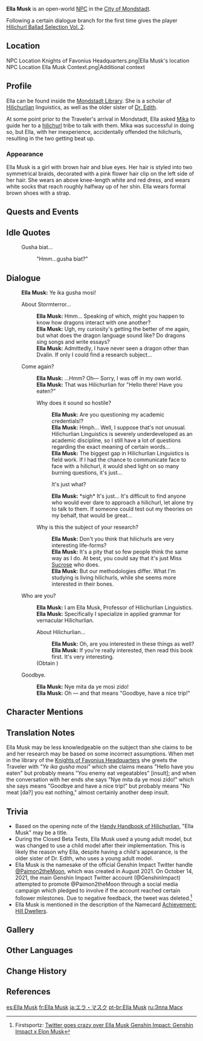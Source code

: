 {{Character Infobox
|type             = Open-World NPC
|image            = NPC Ella Musk.png
|region           = Mondstadt
|location         = Mondstadt
|affiliation      = Musk Family
|title            = Scholar of Hilichurlian Linguistics
|dialoguereward   = {{Card|Hilichurl Ballad Selection|vol=2}}
|ancestry         = Musk Family
|sibling          = Dr. Edith
|relative         = Jacob Musk
|relativeNote     = ancestor
}}
'''Ella Musk''' is an open-world [[NPC]] in the [[City of Mondstadt]].

Following a certain dialogue branch for the first time gives the player [[Hilichurl Ballad Selection#Vol. 2|Hilichurl Ballad Selection Vol. 2]].

==Location==
<gallery>
NPC Location Knights of Favonius Headquarters.png|Ella Musk's location
NPC Location Ella Musk Context.png|Additional context
</gallery>

==Profile==
Ella can be found inside the [[Mondstadt Library]]. She is a scholar of [[Hilichurlian]] linguistics, as well as the <!-- Until Dr. Edith's voiceline is changed to reflect Ella Musk's current character model, she is to remain the older sister -->older sister of [[Dr. Edith]].

At some point prior to the Traveler's arrival in Mondstadt, Ella asked [[Mika]] to guide her to a [[hilichurl]] tribe to talk with them. Mika was successful in doing so, but Ella, with her inexperience, accidentally offended the hilichurls, resulting in the two getting beat up.

===Appearance===
Ella Musk is a girl with brown hair and blue eyes. Her hair is styled into two symmetrical braids, decorated with a pink flower hair clip on the left side of her hair. She wears an above knee-length white and red dress, and wears white socks that reach roughly halfway up of her shin. Ella wears formal brown shoes with a strap.

==Quests and Events==
{{Quests and Events}}

==Idle Quotes==
{{Dialogue Start}}
: {{DIcon|Idle}} Gusha biat...
:: {{A|VO Ella Musk 01.ogg}} "Hmm...gusha biat?"
{{Dialogue End}}

==Dialogue==
{{Dialogue Start}}
:'''Ella Musk:''' Ye ika gusha mosi!
:{{DIcon}} About Stormterror...
::'''Ella Musk:''' Hmm... Speaking of which, might you happen to know how dragons interact with one another?
::'''Ella Musk:''' Ugh, my curiosity's getting the better of me again, but what does the dragon language sound like? Do dragons sing songs and write essays?
::'''Ella Musk:''' Admittedly, I have never seen a dragon other than Dvalin. If only I could find a research subject...
:{{DIcon}} Come again?
::'''Ella Musk:''' ...Hmm? Oh&mdash; Sorry, I was off in my own world.
::'''Ella Musk:''' That was Hilichurlian for "Hello there! Have you eaten?"
::{{DIcon}} Why does it sound so hostile?
:::'''Ella Musk:''' Are you questioning my academic credentials!?
:::'''Ella Musk:''' Hmph... Well, I suppose that's not unusual. Hilichurlian Linguistics is severely underdeveloped as an academic discipline, so I still have a lot of questions regarding the exact meaning of certain words...
:::'''Ella Musk:''' The biggest gap in Hilichurlian Linguistics is field work. If I had the chance to communicate face to face with a hilichurl, it would shed light on so many burning questions, it's just...
:::{{DIcon}} It's just what?
:::'''Ella Musk:''' *sigh* It's just... It's difficult to find anyone who would ever dare to approach a hilichurl, let alone try to talk to them. If someone could test out my theories on my behalf, that would be great...
::{{DIcon}} Why is this the subject of your research?
:::'''Ella Musk:''' Don't you think that hilichurls are very interesting life-forms?
:::'''Ella Musk:''' It's a pity that so few people think the same way as I do. At best, you could say that it's just Miss [[Sucrose]] who does.
:::'''Ella Musk:''' But our methodologies differ. What I'm studying is living hilichurls, while she seems more interested in their bones.
:{{DIcon}} Who are you?
::'''Ella Musk:''' I am Ella Musk, Professor of Hilichurlian Linguistics.
::'''Ella Musk:''' Specifically I specialize in applied grammar for vernacular Hilichurlian.
::{{DIcon|Reward}} About Hilichurlian...
:::'''Ella Musk:''' Oh, are you interested in these things as well?
:::'''Ella Musk:''' If you're really interested, then read this book first. It's very interesting.
::;(Obtain {{Item|Hilichurl Ballad Selection#Vol. 2|text=Hilichurl Ballad Selection Vol. 2}})
:{{DIcon}} Goodbye.
::'''Ella Musk:''' Nye mita da ye mosi zido!
::'''Ella Musk:''' Oh &mdash; and that means "Goodbye, have a nice trip!"
{{Dialogue End}}

==Character Mentions==
{{Character Mentions}}

==Translation Notes==
{{main|Hilichurlian}}
Ella Musk may be less knowledgeable on the subject than she claims to be and her research may be based on some incorrect assumptions. When met in the library of the [[Knights of Favonius Headquarters]] she greets the Traveler with ''"Ye ika gusha mosi"'' which she claims means "Hello have you eaten" but probably means "You enemy eat vegeatables" [insult]; and when the conversation with her ends she says "Nye mita da ye mosi zido!" which she says means "Goodbye and have a nice trip!" but probably means "No meat [da?] you eat nothing," almost certainly another deep insult.

==Trivia==
* Based on the opening note of the [[Handy Handbook of Hilichurlian]], "Ella Musk" may be a title.
* During the Closed Beta Tests, Ella Musk used a young adult model, but was changed to use a child model after their implementation. This is likely the reason why Ella, despite having a child's appearance, is the older sister of Dr. Edith, who uses a young adult model.
* Ella Musk is the namesake of the official Genshin Impact Twitter handle [https://twitter.com/Paimon2theMoon @Paimon2theMoon], which was created in August 2021. On October 14, 2021, the main Genshin Impact Twitter account (@GenshinImpact) attempted to promote @Paimon2theMoon through a social media campaign which pledged to involve {{w|Elon Musk}} if the account reached certain follower milestones. Due to negative feedback, the tweet was deleted.<ref>Firstsportz: [https://firstsportz.com/ella-musk-genshin-impact-explained-elon-musk/ Twitter goes crazy over Ella Musk Genshin Impact: Genshin Impact x Elon Musk]</ref>
* Ella Musk is mentioned in the description of the Namecard [[Achievement: Hill Dwellers]].

==Gallery==
{{Files by Character Gallery|Official Media}}

==Other Languages==
{{Other Languages|default_hidden = 1
|en      = Ella Musk
|zhs     = 艾拉・马斯克
|zhs_rm  = Àilā Mǎsīkè
|zht     = 艾拉・馬斯克
|zht_rm  = Àilā Mǎsīkè
|ja      = エラ・マスク
|ko      = 엘라<・: >머스크
|es      = Ella Musk
|fr      = Ella Musk
|ru      = Элла Маск
|th      = Ella Musk
|vi      = Ella Musk
|de      = Ella Musk
|id      = Ella Musk
|pt      = Ella Musk
|tr      = Ella Musk
|it      = Ella Musk
}}

==Change History==
{{Change History|1.0}}

==References==
{{Reflist}}
[[es:Ella Musk]]
[[fr:Ella Musk]]
[[ja:エラ・マスク]]
[[pt-br:Ella Musk]]
[[ru:Элла Маск]]